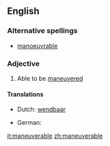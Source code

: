==English==

===Alternative spellings===
* [[manoeuvrable]]

===Adjective===
{{en-adj}}

# {{often|in combination}} Able to be [[maneuvered]]

====Translations====
{{trans-top|able to be maneuvered}}
* Dutch: [[wendbaar]]
{{trans-mid}}
* German: {{t|de|manövrierfähig}}
{{trans-bottom}}

[[it:maneuverable]]
[[zh:maneuverable]]